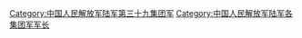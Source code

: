 [[Category:中国人民解放军陆军第三十九集团军|Category:中国人民解放军陆军第三十九集团军]]
[[Category:中国人民解放军陆军各集团军军长|Category:中国人民解放军陆军各集团军军长]]
